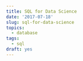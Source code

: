```yaml
---
title: SQL for Data Science
date: '2017-07-18'
slug: sql-for-data-science
topics:
  - database
tags:
  - sql
draft: yes
---
```


